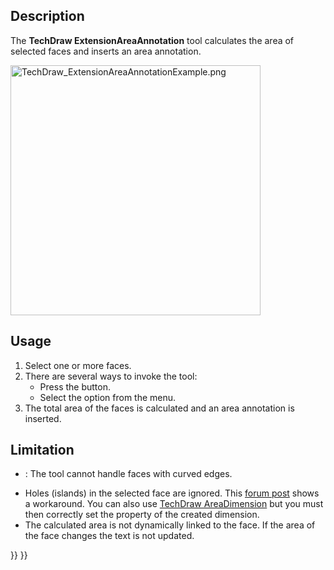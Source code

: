 <languages/>
<translate>

<!--T:1-->
{{Docnav
|[[TechDraw_ExtensionCascadeObliqueDimension|ExtensionCascadeObliqueDimension]]
|[[TechDraw_ExtensionArcLengthAnnotation|ExtensionArcLengthAnnotation]]
|[[TechDraw_Workbench|TechDraw]]
|IconL=TechDraw_ExtensionCascadeObliqueDimension.svg
|IconR=TechDraw_ExtensionArcLengthAnnotation.svg
|IconC=Workbench_TechDraw.svg
}}

<!--T:2-->
{{GuiCommand
|Name=TechDraw ExtensionAreaAnnotation
|MenuLocation=TechDraw → Extensions: Attributes/Modifications → Calculate the area of selected faces
|Workbenches=[[TechDraw_Workbench|TechDraw]]
|Shortcut=
|Version=0.20
|SeeAlso=[[TechDraw_AreaDimension|TechDraw AreaDimension]]
}}

==Description== <!--T:3-->

<!--T:4-->
The '''TechDraw ExtensionAreaAnnotation''' tool calculates the area of selected faces and inserts an area annotation.

</translate>
[[Image:TechDraw_ExtensionAreaAnnotationExample.png|400px]]
<translate>
<!--T:5-->
{{Caption|On the right the inserted area annotation}}

==Usage== <!--T:6-->

<!--T:7-->
# Select one or more faces.
# There are several ways to invoke the tool:
#* Press the {{Button|[[Image:TechDraw_ExtensionAreaAnnotation.svg|16px]] [[TechDraw_ExtensionAreaAnnotation|Calculate the area of selected faces]]}} button.
#* Select the {{MenuCommand|TechDraw → Extensions: Attributes/Modifications → [[Image:TechDraw_ExtensionAreaAnnotation.svg|16px]] Calculate the area of selected faces}} option from the menu.
# The total area of the faces is calculated and an area annotation is inserted.

==Limitation== <!--T:9-->

<!--T:10-->
* {{VersionMinus|0.21}}: The tool cannot handle faces with curved edges.
* Holes (islands) in the selected face are ignored. This [https://forum.freecad.org/viewtopic.php?p=783325#p783325 forum post] shows a workaround. You can also use [[TechDraw_AreaDimension|TechDraw AreaDimension]] but you must then correctly set the {{PropertyData|References 3D}} property of the created dimension.
* The calculated area is not dynamically linked to the face. If the area of the face changes the text is not updated.


<!--T:8-->
{{Docnav
|[[TechDraw_ExtensionCascadeObliqueDimension|ExtensionCascadeObliqueDimension]]
|[[TechDraw_ExtensionArcLengthAnnotation|ExtensionArcLengthAnnotation]]
|[[TechDraw_Workbench|TechDraw]]
|IconL=TechDraw_ExtensionCascadeObliqueDimension.svg
|IconR=TechDraw_ExtensionArcLengthAnnotation.svg
|IconC=Workbench_TechDraw.svg
}}

</translate>
{{TechDraw_Tools_navi{{#translation:}}}}
{{Userdocnavi{{#translation:}}}}
